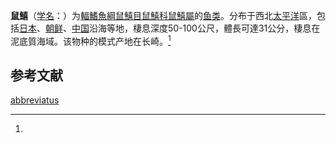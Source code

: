 {{Speciesbox
| status = NE
| status_system = IUCN3.1
| image = 
| genus = Gonorynchus
| species = abbreviatus
| authority = Temminck et Schlegel, 1846<ref name='id5328'>{{cite web| url =http://www.bioinfo.cn/db05/BjdwSpecies.php?action=view&id=5328| title =鼠鱚| work =中国动物物种编目数据库| publisher =中国科学院微生物研究所| author =中国科学院动物研究所| accessdate =2009-04-11| deadurl =yes| archiveurl =https://web.archive.org/web/20160305101605/http://www.bioinfo.cn/db05/BjdwSpecies.php?action=view&id=5328| archivedate =2016-03-05}}</ref>
| synonyms = 
}}

'''鼠鱚'''（[[学名|学名]]：{{lang|la|''Gonorynchus abbreviatus''}}）为[[輻鰭魚綱|輻鰭魚綱]][[鼠鱚目|鼠鱚目]][[鼠鱚科|鼠鱚科]][[鼠鱚屬|鼠鱚屬]]的[[鱼类|鱼类]]。分布于西北[[太平洋|太平洋]]區，包括[[日本|日本]]、[[朝鲜|朝鲜]]、[[中国|中国]]沿海等地，棲息深度50-100公尺，體長可達31公分，棲息在泥底質海域。该物种的模式产地在长崎。<ref name='id5328'/>

== 参考文献 ==
{{reflist}}

{{Wikispecies|Gonorhynchus abbreviatus}}
{{Taxonbar|from=Q293261}}

[[Category:鼠鱚屬|abbreviatus]]


{{魚類小作品}}